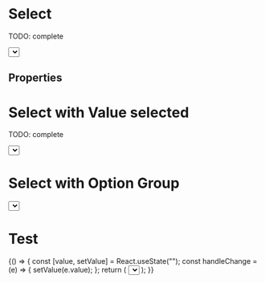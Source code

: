 


<Meta title="Atoms/Select" component={Select} />

# Select

TODO: complete

<Preview>
  <Story name="default" parameters={{ decorators: [withKnobs, withA11y] }}>
    <Select
      label={text("label", "Select Label")}
      name={text("name", "Select name")}
      placeholder="Select an Option"
      options={[
        { label: "Option 1", value: "Value 1" },
        { label: "Option 2", value: "Value 2" },
        { label: "Option 3", value: "Value 3" },
        { label: "Option 4", value: "Value 4" },
      ]}
      onChange={action("onChange")}
    ></Select>
  </Story>
</Preview>

## Properties

<Props of={Select.type} />

# Select with Value selected

TODO: complete

<Preview>
  <Story
    name="with value selected"
    parameters={{ decorators: [withKnobs, withA11y] }}
  >
    <Select
      label="Select Label"
      name="Select name"
      placeholder="Select an Option"
      options={[
        { label: "Option 1", value: "Value 1" },
        { label: "Option 2", value: "Value 2" },
        { label: "Option 3", value: "Value 3" },
        { label: "Option 4", value: "Value 4" },
      ]}
      value="Value 1"
    ></Select>
  </Story>
</Preview>

# Select with Option Group

<Preview>
  <Story name="with group" parameters={{ decorators: [withKnobs, withA11y] }}>
    <Select
      label="Select Label"
      name="Select name"
      placeholder="Select an Option"
      options={[
        {
          group: "Group A",
          options: [
            { label: "Option 1", value: "Value 1" },
            { label: "Option 2", value: "Value 2" },
          ],
        },
        {
          group: "Group B",
          options: [
            { label: "Option 3", value: "Value 3" },
            { label: "Option 4", value: "Value 4" },
          ],
        },
      ]}
    ></Select>
  </Story>
</Preview>

# Test

<Preview>
  <Story name="test" parameters={{ decorators: [withKnobs, withA11y] }}>
    {() => {
      const [value, setValue] = React.useState("");
      const handleChange = (e) => {
        setValue(e.value);
      };
      return (
        <Select
          label="Select Label"
          name="Select name"
          placeholder="Select an Option"
          value={value}
          onChange={handleChange}
          options={[
            {
              group: "Group A",
              options: [
                { label: "Option 1", value: "Value 1" },
                { label: "Option 2", value: "Value 2" },
              ],
            },
            {
              group: "Group B",
              options: [
                { label: "Option 3", value: "Value 3" },
                { label: "Option 4", value: "Value 4" },
              ],
            },
          ]}
        ></Select>
      );
    }}
  </Story>
</Preview>
